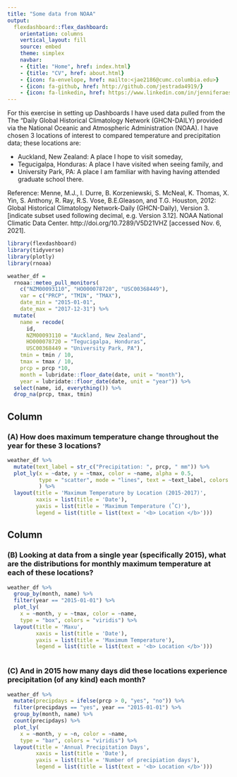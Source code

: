 ```yaml
---
title: "Some data from NOAA"
output: 
  flexdashboard::flex_dashboard:
    orientation: columns
    vertical_layout: fill
    source: embed
    theme: simplex
    navbar: 
    - {title: "Home", href: index.html}
    - {title: "CV", href: about.html}
    - {icon: fa-envelope, href: mailto:<jae2186@cumc.columbia.edu>}
    - {icon: fa-github, href: http://github.com/jestrada4919/}
    - {icon: fa-linkedin, href: https://www.linkedin.com/in/jenniferaestrada/}   
---
```

For this exercise in setting up Dashboards I have used data pulled from the The "Daily Global Historical Climatology Network (GHCN-DAILY) provided via the National Oceanic and Atmospheric Administration (NOAA). I have chosen 3 locations of interest to compared temperature and precipitation data; these locations are:

* Auckland, New Zealand: A place I hope to visit someday,
* Tegucigalpa, Honduras: A place I have visited when seeing family, and 
* University Park, PA: A place I am familiar with having having attended graduate school there.

Reference: Menne, M.J., I. Durre, B. Korzeniewski, S. McNeal, K. Thomas, X. Yin, S. Anthony, R. Ray, R.S. Vose, B.E.Gleason, and T.G. Houston, 2012: Global Historical Climatology Network-Daily (GHCN-Daily), Version 3. [indicate subset used following decimal, e.g. Version 3.12]. NOAA National Climatic Data Center. http://doi.org/10.7289/V5D21VHZ [accessed Nov. 6, 2021].

```r
library(flexdashboard)
library(tidyverse)
library(plotly)
library(rnoaa)
```

```r

weather_df = 
  rnoaa::meteo_pull_monitors(
    c("NZM00093110", "HO000078720", "USC00368449"),
    var = c("PRCP", "TMIN", "TMAX"), 
    date_min = "2015-01-01",
    date_max = "2017-12-31") %>%
  mutate(
    name = recode(
      id, 
      NZM00093110 = "Auckland, New Zealand", 
      HO000078720 = "Tegucigalpa, Honduras",
      USC00368449 = "University Park, PA"),
    tmin = tmin / 10,
    tmax = tmax / 10,
    prcp = prcp *10,
    month = lubridate::floor_date(date, unit = "month"),
    year = lubridate::floor_date(date, unit = "year")) %>%
  select(name, id, everything()) %>% 
  drop_na(prcp, tmax, tmin)


```
 

Column {data-width=650}
-----------------------------------------------------------------------

### (A) How does maximum temperature change throughout the year for these 3 locations? 

```r
weather_df %>% 
  mutate(text_label = str_c("Precipitation: ", prcp, " mm")) %>% 
  plot_ly(x = ~date, y = ~tmax, color = ~name, alpha = 0.5,
          type = "scatter", mode = "lines", text = ~text_label, colors = "viridis"
          ) %>% 
  layout(title = 'Maximum Temperature by Location (2015-2017)', 
         xaxis = list(title = 'Date'), 
         yaxis = list(title = 'Maximum Temperature (˚C)'), 
         legend = list(title = list(text = '<b> Location </b>')))


```

Column {data-width=350}
-----------------------------------------------------------------------

### (B) Looking at data from a single year (specifically 2015), what are the distributions for monthly maximum temperature at each of these locations?

```r
weather_df %>% 
  group_by(month, name) %>% 
  filter(year == "2015-01-01") %>% 
  plot_ly(
    x = ~month, y = ~tmax, color = ~name, 
    type = "box", colors = "viridis") %>% 
  layout(title = 'Maxu', 
         xaxis = list(title = 'Date'), 
         yaxis = list(title = 'Maximum Temperature'), 
         legend = list(title = list(text = '<b> Location </b>')))



```

### (C) And in 2015 how many days did these locations experience precipitation (of any kind) each month?

```r
weather_df %>% 
  mutate(precipdays = ifelse(prcp > 0, "yes", "no")) %>% 
  filter(precipdays == "yes", year == "2015-01-01") %>% 
  group_by(month, name) %>% 
  count(precipdays) %>% 
  plot_ly(
    x = ~month, y = ~n, color = ~name, 
    type = "bar", colors = "viridis") %>% 
  layout(title = 'Annual Precipitation Days', 
         xaxis = list(title = 'Date'), 
         yaxis = list(title = 'Number of precipiation days'), 
         legend = list(title = list(text = '<b> Location </b>')))

```

